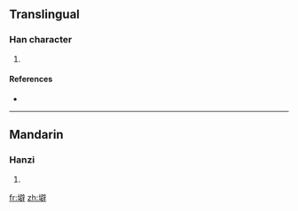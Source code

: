 ==Translingual==

===Han character===
{{Han char|rn=32|rad=土|as=13|sn=16|four=|canj=土尸口十 (GSRJ)}}

# {{defn|Han|sort=土13}}

====References====
* {{Han ref|kx=0240.060|dkj=05515|dj=0479.280|hdz=10494.070|uh=58C0|ud=22720}}

----

==Mandarin==

===Hanzi===
{{cmn-hanzi|pin=[[pí]] ([[pi2]])|wg=p'i<sup>2</sup>}}

# {{defn|Mandarin|sort=土13}}

[[fr:壀]]
[[zh:壀]]